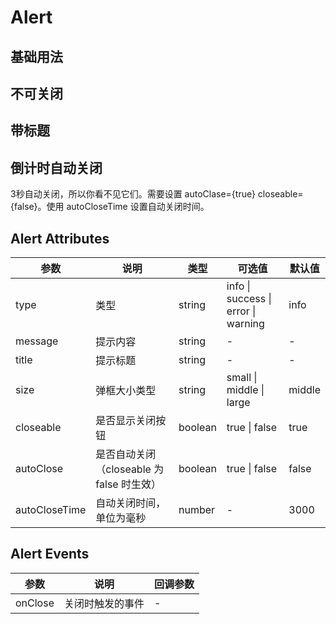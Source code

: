 # Alert


## 基础用法



<DemoBase/>


## 不可关闭



<DemoCloseable/>



## 带标题


<DemoTitle/>


## 倒计时自动关闭


3秒自动关闭，所以你看不见它们。需要设置 autoClase={true} closeable={false}。使用 autoCloseTime 设置自动关闭时间。


<DemoAutoClose/>


## Alert Attributes

| 参数 | 说明 | 类型 | 可选值 | 默认值 |
| -------- | ----- | ---- | ---- | ---- |
| type | 类型 | string | info \| success \| error \| warning | info |
| message | 提示内容 | string | - | - |
| title | 提示标题 | string | - | - |
| size | 弹框大小类型 | string | small \| middle \| large | middle |
| closeable | 是否显示关闭按钮 | boolean | true  \| false | true |
| autoClose |  是否自动关闭（closeable 为 false 时生效） | boolean | true  \| false |  false |
| autoCloseTime | 自动关闭时间，单位为毫秒 | number | - | 3000 |


## Alert Events

| 参数 | 说明 | 回调参数
| ------- | ------- | ------- |
| onClose | 关闭时触发的事件 | - |
